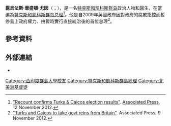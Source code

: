 {{多個問題|
{{Expand|time=2016-06-07T12:15:07+00:00}}
{{请求翻译|time=2016-06-07T12:15:07+00:00}}
}}
{{Infobox Officeholder
|honorific-prefix = [[尊貴的|尊貴的]] [[哲學博士|Dr]]
|name	          = 露烏法斯·尤因<br>Rufus Ewing
|image            = UK and Overseas Territories Joint Ministerial Council (11065045404).jpg
|imagesize        = 280px
|honorific-suffix = [[特克斯和凯科斯群岛议会|議員]]
|caption        = 
|office         = [[特克斯和凯科斯群岛总理|特克斯和凯科斯群岛总理]]
|term_start     = 2012年11月13日
|term_end       = 2016年12月20日
|monarch	= [[伊莉莎白二世|伊莉莎白二世]]
|2blankname	= {{le|特克斯和凱科斯群島總督|Governor of the Turks and Caicos Islands|總督}}
|2namedata	= {{le|里克·托德|Ric Todd}}<br>{{le|彼得·貝金厄姆|Peter Beckingham}}<br>{{le|約翰·弗里曼 (外交官)|John Freeman (diplomat)|約翰·弗里曼}}
|deputy		= {{le|阿基阿瓦·密薩克|Akierra Missick}}
|predecessor    = {{le|加墨·威廉姆斯|Galmo Williams}}
|successor      = [[夏琳·卡特賴特-羅賓遜|夏琳·卡特賴特-羅賓遜]]
|birth_date     = ？
|birth_place    = {{TCA}}藍山
|death_date     = 
|death_place    = 
|nationality    = {{UK}}<br>{{TCA}}
|party          = {{le|進步民族黨 (特克斯和凱科斯群島)|Progressive National Party (Turks and Caicos Islands)|進步民族黨}}
|Occupation     = 
|spouse         = 道恩·A·佩里（Dawn A. Perry）
|children       = 
|alma_mater     = [[西印度群岛大学|西印度群岛大学]]<br>[[布隆博格公共卫生学院|布隆博格公共卫生学院]]
|religion       = 
|signature      = 
}}

'''露烏法斯·華盛頓·尤因'''（{{lang-en|Rufus Washington Ewing}}；{{bd|？||}}），是一名[[特克斯和凯科斯群岛|特克斯和凯科斯群岛]]政治人物和醫生，在{{le|2012年特克斯和凱科斯群島大選|Turks and Caicos Islands general election, 2012|2012年}}當選為[[特克斯和凯科斯群岛总理|特克斯和凯科斯群岛总理]]<ref>[http://www.google.com/hostednews/ap/article/ALeqM5gFA530IeWA6PHlNc7zB_sY8YIdng?docId=11185d2bd5974c11a59092f2b7f1e363 "Recount confirms Turks & Caicos election results"]. [[Associated_Press|Associated Press]], 12 November 2012.</ref>。他是自2009年英國政府因對{{le|米切爾·米西克|Michael Misick}}政府的腐敗指控而暫停島上政府權力、由{{le|特克斯和凱科斯群島總督|Governor of the Turks and Caicos Islands|總督}}暫時實行直接統治後的首位总理<ref>[http://www.google.com/hostednews/ap/article/ALeqM5gWT29xTXc4zZE-qtTkaJHP9kb6iA?docId=135a7917cfa347f6844828c68fa3da11 "Turks and Caicos to take govt reins from Britain"]. Associated Press, 9 November 2012.</ref>。

==參考資料==
{{reflist}}

==外部連結==
*{{Twitter|docrewing}}

{{s-start}}
{{s-off}}
{{s-vacant|英國政府暫停政府權力|last={{le|加墨·威廉姆斯|Galmo Williams}}}}
{{s-ttl|title=[[特克斯和凯科斯群岛总理|特克斯和凯科斯群岛总理]]|years=2012年－2016年}}
{{s-aft|after=[[夏琳·卡特賴特-羅賓遜|夏琳·卡特賴特-羅賓遜]]}}
{{s-ppo}}
{{s-bef|before=[[克萊頓·斯坦菲爾德·格林|克萊頓·斯坦菲爾德·格林]]}}
{{s-ttl|title={{le|進步民族黨 (特克斯和凱科斯群島)|Progressive National Party (Turks and Caicos Islands)|進步民族黨}}黨魁|years=2012年－}}
{{s-inc}}
{{s-end}}

{{Authority control}}
{{DEFAULTSORT:Ewing, Rufus}}

[[Category:西印度群島大學校友|Category:西印度群島大學校友]]
[[Category:特克斯和凱科斯群島總理|Category:特克斯和凱科斯群島總理]]
[[Category:北美洲基督徒|Category:北美洲基督徒]]